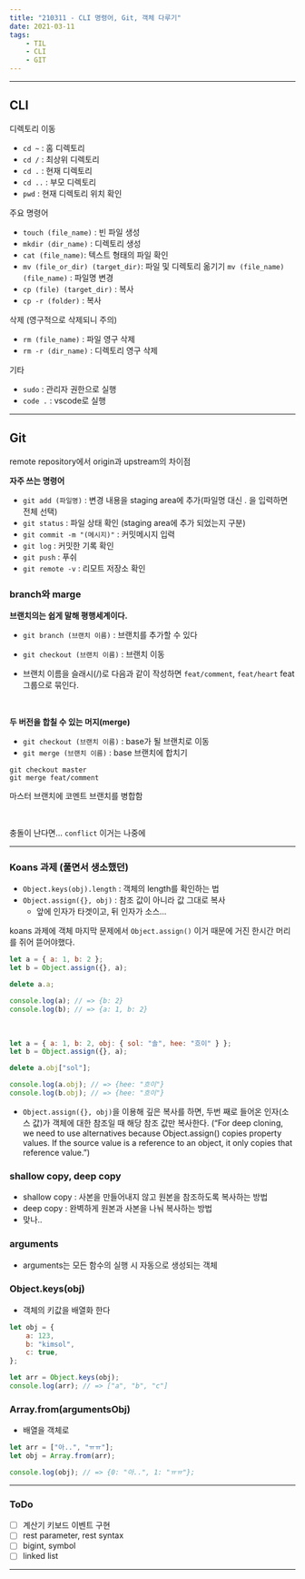 ```yaml
---
title: "210311 - CLI 명령어, Git, 객체 다루기"
date: 2021-03-11
tags:
    - TIL
    - CLI
    - GIT
---
```


---

## CLI

디렉토리 이동

-   `cd ~` : 홈 디렉토리
-   `cd /` : 최상위 디렉토리
-   `cd .` : 현재 디렉토리
-   `cd ..` : 부모 디렉토리
-   `pwd` : 현재 디렉토리 위치 확인

주요 명령어

-   `touch (file_name)` : 빈 파일 생성
-   `mkdir (dir_name)` : 디렉토리 생성
-   `cat (file_name)`: 텍스트 형태의 파일 확인
-   `mv (file_or_dir) (target_dir)`: 파일 및 디렉토리 옮기기
    `mv (file_name) (file_name)` : 파일명 변경
-   `cp (file) (target_dir)` : 복사
-   `cp -r (folder)` : 복사

삭제 (영구적으로 삭제되니 주의)

-   `rm (file_name)` : 파일 영구 삭제
-   `rm -r (dir_name)` : 디렉토리 영구 삭제

기타

-   `sudo` : 관리자 권한으로 실행
-   `code .` : vscode로 실행

---

## Git

remote repository에서 origin과 upstream의 차이점

**자주 쓰는 명령어**

-   `git add (파일명)` : 변경 내용을 staging area에 추가(파일명 대신 . 을 입력하면 전체 선택)
-   `git status` : 파일 상태 확인 (staging area에 추가 되었는지 구분)
-   `git commit -m "(메시지)"` : 커밋메시지 입력
-   `git log` : 커밋한 기록 확인
-   `git push` : 푸쉬
-   `git remote -v` : 리모트 저장소 확인

### branch와 marge

**브랜치의는 쉽게 말해 평행세계이다.**

-   `git branch (브랜치 이름)` : 브랜치를 추가할 수 있다
-   `git checkout (브랜치 이름)` : 브랜치 이동

-   브랜치 이름을 슬래시(/)로 다음과 같이 작성하면 `feat/comment`, `feat/heart` feat그룹으로 묶인다.

<br />

**두 버전을 합칠 수 있는 머지(merge)**

-   `git checkout (브랜치 이름)` : base가 될 브랜치로 이동
-   `git merge (브랜치 이름)` : base 브랜치에 합치기

```shell
git checkout master
git merge feat/comment
```

마스터 브랜치에 코멘트 브랜치를 병합함

<br />

충돌이 난다면...
`conflict`
이거는 나중에

---

### Koans 과제 (풀면서 생소했던)

-   `Object.keys(obj).length` : 객체의 length를 확인하는 법
-   `Object.assign({}, obj)` : 참조 값이 아니라 값 그대로 복사
    -   앞에 인자가 타겟이고, 뒤 인자가 소스...

koans 과제에 객체 마지막 문제에서 `Object.assign()` 이거 때문에 거진 한시간 머리를 쥐어 뜯어야했다.

```js
let a = { a: 1, b: 2 };
let b = Object.assign({}, a);

delete a.a;

console.log(a); // => {b: 2}
console.log(b); // => {a: 1, b: 2}
```

<br />

```js
let a = { a: 1, b: 2, obj: { sol: "솔", hee: "흐이" } };
let b = Object.assign({}, a);

delete a.obj["sol"];

console.log(a.obj); // => {hee: "흐이"}
console.log(b.obj); // => {hee: "흐이"}
```

-   `Object.assign({}, obj)`을 이용해 깊은 복사를 하면, 두번 째로 들어온 인자(소스 값)가 객체에 대한 참조일 때 해당 참조 값만 복사한다. (“For deep cloning, we need to use alternatives because Object.assign() copies property values. If the source value is a reference to an object, it only copies that reference value.”)

### shallow copy, deep copy

-   shallow copy : 사본을 만들어내지 않고 원본을 참조하도록 복사하는 방법
-   deep copy : 완벽하게 원본과 사본을 나눠 복사하는 방법
-   맞나..

### arguments

-   arguments는 모든 함수의 실행 시 자동으로 생성되는 객체

### Object.keys(obj)

-   객체의 키값을 배열화 한다

```js
let obj = {
    a: 123,
    b: "kimsol",
    c: true,
};

let arr = Object.keys(obj);
console.log(arr); // => ["a", "b", "c"]
```

### Array.from(argumentsObj)

-   배열을 객체로

```js
let arr = ["아..", "ㅠㅠ"];
let obj = Array.from(arr);

console.log(obj); // => {0: "아..", 1: "ㅠㅠ"};
```

---

### ToDo

-   [ ] 계산기 키보드 이벤트 구현
-   [ ] rest parameter, rest syntax
-   [ ] bigint, symbol
-   [ ] linked list

---

